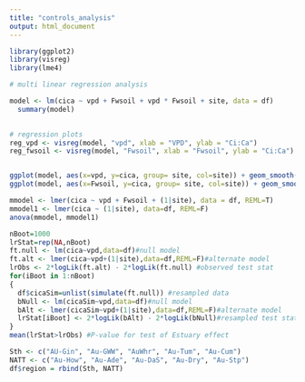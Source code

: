 ```yaml
---
title: "controls_analysis"
output: html_document
---
```


```r
library(ggplot2)
library(visreg)
library(lme4)
```

```r
# multi linear regression analysis

model <- lm(cica ~ vpd + Fwsoil + vpd * Fwsoil + site, data = df)
  summary(model)

  
# regression plots
reg_vpd <- visreg(model, "vpd", xlab = "VPD", ylab = "Ci:Ca")
reg_fwsoil <- visreg(model, "Fwsoil", xlab = "Fwsoil", ylab = "Ci:Ca")


ggplot(model, aes(x=vpd, y=cica, group= site, col=site)) + geom_smooth(fill=NA)
ggplot(model, aes(x=Fwsoil, y=cica, group= site, col=site)) + geom_smooth(fill=NA) + ylim(0, 2.5)

```


```r
mmodel <- lmer(cica ~ vpd + Fwsoil + (1|site), data = df, REML=T)
mmodel1 <- lmer(cica ~ (1|site), data=df, REML=F)
anova(mmodel, mmodel1)


```

```r
nBoot=1000
lrStat=rep(NA,nBoot)
ft.null <- lm(cica~vpd,data=df)#null model
ft.alt <- lmer(cica~vpd+(1|site),data=df,REML=F)#alternate model
lrObs <- 2*logLik(ft.alt) - 2*logLik(ft.null) #observed test stat
for(iBoot in 1:nBoot)
{
  df$cicaSim=unlist(simulate(ft.null)) #resampled data
  bNull <- lm(cicaSim~vpd,data=df)#null model
  bAlt <- lmer(cicaSim~vpd+(1|site),data=df,REML=F)#alternate model
  lrStat[iBoot] <- 2*logLik(bAlt) - 2*logLik(bNull)#resampled test stat
}
mean(lrStat>lrObs) #P-value for test of Estuary effect
```







```r
Sth <- c("AU-Gin", "Au-GWW", "AuWhr", "Au-Tum", "Au-Cum")
NATT <- c("Au-How", "Au-Ade", "Au-DaS", "Au-Dry", "Au-Stp")
df$region = rbind(Sth, NATT)        
```


